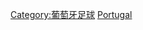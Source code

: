 {{Commonscat|Association football referees from Portugal}}

[[Category:葡萄牙足球|Category:葡萄牙足球]]
[[Category:各國足球裁判|Portugal]]